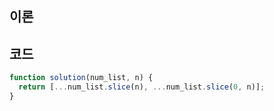 
## 이론

<Slice />

## 코드

```js
function solution(num_list, n) {
  return [...num_list.slice(n), ...num_list.slice(0, n)];
}
```
